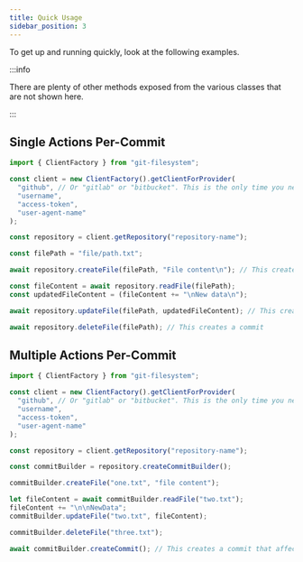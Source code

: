 ```yaml
---
title: Quick Usage
sidebar_position: 3
---
```


To get up and running quickly, look at the following examples.

:::info

There are plenty of other methods exposed from the various classes that are not shown here.

:::

## Single Actions Per-Commit

```ts
import { ClientFactory } from "git-filesystem";

const client = new ClientFactory().getClientForProvider(
  "github", // Or "gitlab" or "bitbucket". This is the only time you need to know what provider you're dealing with
  "username",
  "access-token",
  "user-agent-name"
);

const repository = client.getRepository("repository-name");

const filePath = "file/path.txt";

await repository.createFile(filePath, "File content\n"); // This creates a commit

const fileContent = await repository.readFile(filePath);
const updatedFileContent = (fileContent += "\nNew data\n");

await repository.updateFile(filePath, updatedFileContent); // This creates a commit

await repository.deleteFile(filePath); // This creates a commit
```

## Multiple Actions Per-Commit

```ts
import { ClientFactory } from "git-filesystem";

const client = new ClientFactory().getClientForProvider(
  "github", // Or "gitlab" or "bitbucket". This is the only time you need to know what provider you're dealing with
  "username",
  "access-token",
  "user-agent-name"
);

const repository = client.getRepository("repository-name");

const commitBuilder = repository.createCommitBuilder();

commitBuilder.createFile("one.txt", "file content");

let fileContent = await commitBuilder.readFile("two.txt");
fileContent += "\n\nNewData";
commitBuilder.updateFile("two.txt", fileContent);

commitBuilder.deleteFile("three.txt");

await commitBuilder.createCommit(); // This creates a commit that affects 3 different files
```
